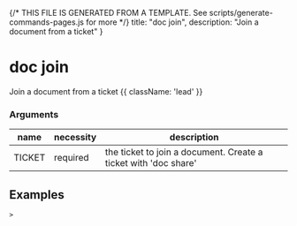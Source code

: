 {/* THIS FILE IS GENERATED FROM A TEMPLATE. See scripts/generate-commands-pages.js for more */}
    title: "doc join",
    description: "Join a document from a ticket"
}

<div className='not-prose mb-5'>
    <Breadcrumbs pages={[
        { name: 'Commands', href: '/docs/commands', current: false },
        { name: 'doc join', href: '/docs/commands/doc-join', current: true },
    ]} />
</div>

# doc join

Join a document from a ticket {{ className: 'lead' }}


### Arguments

| name | necessity | description |
| ---- | --------- | ----------- |
| TICKET  | required | the ticket to join a document. Create a ticket with &#39;doc share&#39; |



## Examples

<CodeGroup title="doc join">


```text {{ title: 'console' }}
> 
```


</CodeGroup>

